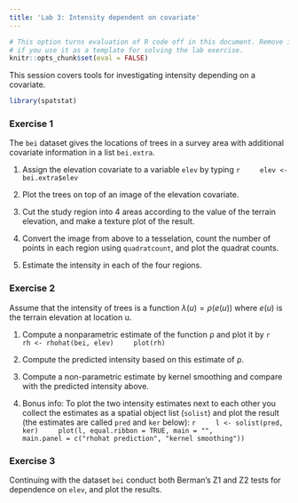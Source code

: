 ```yaml
---
title: 'Lab 3: Intensity dependent on covariate'
---
```


```r
# This option turns evaluation of R code off in this document. Remove it
# if you use it as a template for solving the lab exercise.
knitr::opts_chunk$set(eval = FALSE)
```

This session covers tools for investigating intensity depending on a covariate.

```r
library(spatstat)
```


### Exercise 1

The `bei` dataset gives the locations of trees in a survey area with additional
covariate information in a list `bei.extra`.

1.  Assign the elevation covariate to a variable `elev` by typing
    ```r
    elev <- bei.extra$elev
    ```

2.  Plot the trees on top of an image of the elevation covariate.

3.  Cut the study region into 4 areas according to the value of the 
    terrain elevation, and make a texture plot of the result.

4.	Convert the image from above to a tesselation, count the number 
    of points in each region using `quadratcount`, and plot the
    quadrat counts.

5.  Estimate the intensity in each of the four regions.


### Exercise 2

Assume that the intensity of trees is a function $\lambda(u) = \rho(e(u))$
where $e(u)$ is the terrain elevation at location u.

1.  Compute a nonparametric estimate of the function ρ and plot it by
    ```r
    rh <- rhohat(bei, elev)
    plot(rh)
    ```

2.	Compute the predicted intensity based on this estimate of ρ.

3.  Compute a non-parametric estimate by kernel smoothing and
  	compare with the predicted intensity above.

4.  Bonus info: To plot the two intensity estimates next to each
  	other you collect the estimates as a spatial object list
  	(`solist`) and plot the result (the estimates are called
  	`pred` and `ker` below):
    ```r
    l <- solist(pred, ker)
    plot(l, equal.ribbon = TRUE, main = "", 
         main.panel = c("rhohat prediction", "kernel smoothing"))
    ```


### Exercise 3

Continuing with the dataset `bei` conduct both Berman's Z1 and Z2 tests for
dependence on `elev`, and plot the results.

